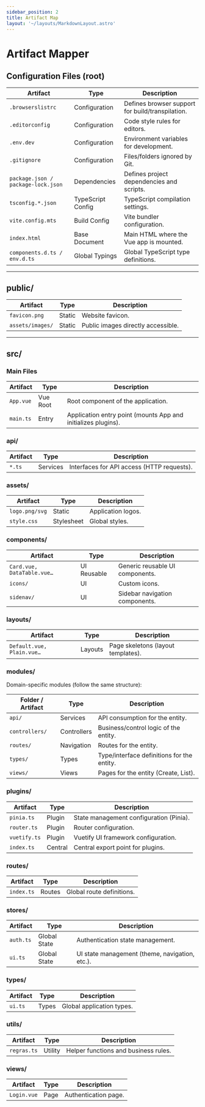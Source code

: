 ```yaml
---
sidebar_position: 2
title: Artifact Map
layout: '~/layouts/MarkdownLayout.astro'
---
```

# Artifact Mapper

## Configuration Files (root)
| Artifact                          | Type                | Description |
|-----------------------------------|---------------------|-------------|
| `.browserslistrc`                 | Configuration       | Defines browser support for build/transpilation. |
| `.editorconfig`                   | Configuration       | Code style rules for editors. |
| `.env.dev`                        | Configuration       | Environment variables for development. |
| `.gitignore`                      | Configuration       | Files/folders ignored by Git. |
| `package.json / package-lock.json`| Dependencies        | Defines project dependencies and scripts. |
| `tsconfig.*.json`                 | TypeScript Config   | TypeScript compilation settings. |
| `vite.config.mts`                 | Build Config        | Vite bundler configuration. |
| `index.html`                      | Base Document       | Main HTML where the Vue app is mounted. |
| `components.d.ts / env.d.ts`      | Global Typings      | Global TypeScript type definitions. |

---

## public/
| Artifact         | Type        | Description |
|------------------|-------------|-------------|
| `favicon.png`    | Static      | Website favicon. |
| `assets/images/` | Static      | Public images directly accessible. |

---

## src/
### Main Files
| Artifact    | Type      | Description |
|-------------|-----------|-------------|
| `App.vue`   | Vue Root  | Root component of the application. |
| `main.ts`   | Entry     | Application entry point (mounts App and initializes plugins). |

### api/
| Artifact | Type       | Description |
|----------|------------|-------------|
| `*.ts`   | Services   | Interfaces for API access (HTTP requests). |

### assets/
| Artifact        | Type       | Description |
|-----------------|------------|-------------|
| `logo.png/svg`  | Static     | Application logos. |
| `style.css`     | Stylesheet | Global styles. |

### components/
| Artifact                   | Type            | Description |
|-----------------------------|-----------------|-------------|
| `Card.vue, DataTable.vue…` | UI Reusable     | Generic reusable UI components. |
| `icons/`                   | UI              | Custom icons. |
| `sidenav/`                 | UI              | Sidebar navigation components. |

### layouts/
| Artifact                  | Type        | Description |
|----------------------------|-------------|-------------|
| `Default.vue, Plain.vue…` | Layouts     | Page skeletons (layout templates). |

### modules/
Domain-specific modules (follow the same structure):

| Folder / Artifact | Type           | Description |
|-------------------|----------------|-------------|
| `api/`            | Services       | API consumption for the entity. |
| `controllers/`    | Controllers    | Business/control logic of the entity. |
| `routes/`         | Navigation     | Routes for the entity. |
| `types/`          | Types          | Type/interface definitions for the entity. |
| `views/`          | Views          | Pages for the entity (Create, List). |

### plugins/
| Artifact         | Type       | Description |
|------------------|------------|-------------|
| `pinia.ts`       | Plugin     | State management configuration (Pinia). |
| `router.ts`      | Plugin     | Router configuration. |
| `vuetify.ts`     | Plugin     | Vuetify UI framework configuration. |
| `index.ts`       | Central    | Central export point for plugins. |

### routes/
| Artifact     | Type    | Description |
|--------------|---------|-------------|
| `index.ts`   | Routes  | Global route definitions. |

### stores/
| Artifact     | Type            | Description |
|--------------|-----------------|-------------|
| `auth.ts`    | Global State    | Authentication state management. |
| `ui.ts`      | Global State    | UI state management (theme, navigation, etc.). |

### types/
| Artifact  | Type  | Description |
|-----------|-------|-------------|
| `ui.ts`   | Types | Global application types. |

### utils/
| Artifact     | Type       | Description |
|--------------|------------|-------------|
| `regras.ts`  | Utility    | Helper functions and business rules. |

### views/
| Artifact     | Type  | Description |
|--------------|-------|-------------|
| `Login.vue`  | Page  | Authentication page. |

